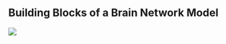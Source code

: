 ## Building Blocks of a Brain Network Model
::: {#fig-bnm-framework}
![](slides/Theory/BrainNetworks/BNM_Framework.svg)
:::